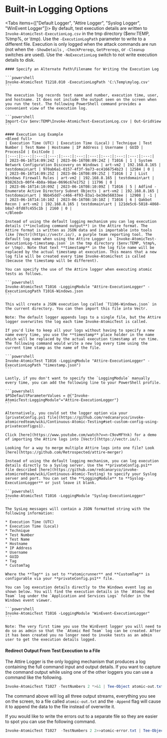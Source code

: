 
# Built-in Logging Options

<Tabs items={["Default Logger", "Attire Logger", "Syslog Logger", "WinEvent Logger"]}>
  <Tab>
    By default, test execution details are written to `Invoke-AtomicTest-ExecutionLog.csv` in the tmp directory ($env:TEMP, %tmp%, or \tmp). Use the `-ExecutionLogPath` parameter to write to a different file. Execution is only logged when the attack commands are run (not when the `-ShowDetails` , `-CheckPrereqs`, `GetPrereqs`, or `-Cleanup` switches are used). Use the `-NoExecutionLog` switch to not write execution details to disk.

    #### Specify an Alternate Path\Filename for Writing the Execution Log

    ```powershell
    Invoke-AtomicTest T1218.010 -ExecutionLogPath 'C:\Temp\mylog.csv'
    ```

    The execution log records test name and number, execution time, user, and hostname. It does not include the output seen on the screen when you run the test. The following PowerShell command provides a convenient view of the execution log.

    ```powershell
    Import-Csv $env:TEMP\Invoke-AtomicTest-ExecutionLog.csv | Out-GridView
    ```

    #### Execution Log Example
    <Bleed full>
    | Execution Time (UTC) | Execution Time (Local) | Technique | Test Number | Test Name | Hostname | IP Address | Username | GUID | ProcessId | ExitCode |
    |:---:|:---:|:---:|:---:|:---:|:---:|:---:|:---:|:---:|:---:|:---:|
    | 2023-06-16T14:09:24Z | 2023-06-16T08:09:24Z | T1016 | 1 | System Network Configuration Discovery on Windows | art-vm2 | 192.168.8.165 | testdomain\art | 970ab6a1-0157-4f3f-9a73-ec4166754b23 | 12584 | 0 |
    | 2023-06-16T14:09:25Z | 2023-06-16T08:09:25Z | T1016 | 2 | List Windows Firewall Rules | art-vm2 | 192.168.8.165 | testdomain\art | 038263cb-00f4-4b0a-98ae-0696c67e1752 | 11796 | 0 |
    | 2023-06-16T14:10:09Z | 2023-06-16T08:10:09Z | T1016 | 5 | Adfind - Enumerate Active Directory Subnet Objects | art-vm2 | 192.168.8.165 | testdomain\art | 9bb45dd7-c466-4f93-83a1-be30e56033ee | 12908 | -1 |
    | 2023-06-16T14:10:10Z | 2023-06-16T08:10:10Z | T1016 | 6 | Qakbot Recon | art-vm2 | 192.168.8.165 | testdomain\art | 121de5c6-5818-4868-b8a7-8fd07c455c1b | 2160 | 0 |
    </Bleed>

  </Tab>
  <Tab>

    Instead of using the default logging mechanism you can log execution details (**including command output**) in the Attire format. The Attire format is written as JSON data and is importable into tools like [Vectr](https://vectr.io/), a purple team reporting tool. The default log name when using the Attire Logger is `Invoke-AtomicTest-ExecutionLog-timestamp.json` in the tmp directory ($env:TEMP, %tmp%, or \tmp). Note that text **timestamp** in the log file name will be replaced by the actual timestamp at execution. This means that a new log file will be created every time Invoke-AtomicTest is called (because the timestamp will be different).

    You can specify the use of the Attire logger when executing atomic tests as follows.

    ```powershell
    Invoke-AtomicTest T1016 -LoggingModule "Attire-ExecutionLogger" -ExecutionLogPath T1016-Windows.json
    ```

    This will create a JSON execution log called `T1106-Windows.json` in the current directory. You can then import this file into Vectr.

    Note: The default logger appends logs to a single file, but the Attire logger overwrites the log each time Invoke-AtomicTest is called.

    If you'd like to keep all your logs without having to specify a new name every time, you use the **timestamp** place holder in the name which will be replaced by the actual execution timestamp at run time. The following command would write a new log every time using the current time stamp as the name of the file.

    ```powershell
    Invoke-AtomicTest T1016 -LoggingModule "Attire-ExecutionLogger" -ExecutionLogPath "timestamp.json")
    ```

    Lastly, if you don't want to specify the `LoggingModule` manually every time, you can add the following line to your PowerShell profile.

    ```powershell
    $PSDefaultParameterValues = @{"Invoke-AtomicTest:LoggingModule"="Attire-ExecutionLogger"}
    ```

    Alternatively, you could set the logger option via your [privateConfig.ps1 file](https://github.com/redcanaryco/invoke-atomicredteam/wiki/Continuous-Atomic-Testing#set-custom-config-using-privateconfigps1).

    Click [here](https://www.youtube.com/watch?v=n-C9ovMFYnk) for a demo of importing the Attire logs into [Vectr](https://vectr.io/).

    Looking for a way to merge multiple Attire logs into one file? Look [here](https://github.com/Retrospected/attire-merger)

  </Tab>
  <Tab>

    Instead of using the default logging mechanism, you can log execution details directly to a Syslog server. Use the **privateConfig.ps1** file described [here](https://github.com/redcanaryco/invoke-atomicredteam/wiki/Continuous-Atomic-Testing) to specify your Syslog server and port. You can set the **LoggingModule** to **Syslog-ExecutionLogger** or just leave it blank.

    ```powershell
    Invoke-AtomicTest T1016 -LoggingModule "Syslog-ExecutionLogger"
    ```

    The SysLog messages will contain a JSON formatted string with the following information:

    * Execution Time (UTC)
    * Execution Time (Local)
    * Technique
    * Test Number
    * Test Name
    * Hostname
    * IP Address
    * Username
    * GUID
    * Tag
    * CustomTag

    Where the **Tag** is set to **atomicrunner** and **CustomTag** is configurable via your **privateConfig.ps1** file.

  </Tab>
  <Tab>

    You can log execution details directly to the Windows event log as shown below. You will find the execution details in the `Atomic Red Team` log under the `Application and Services Logs` folder in the Windows event viewer.

    ```powershell
    Invoke-AtomicTest T1016 -LoggingModule "WinEvent-ExecutionLogger"
    ```

    Note: The very first time you use the WinEvent logger you will need to do so as admin so that the `Atomic Red Team` log can be created. After it has been created you no longer need to invoke tests as an admin user to get the execution details logged.

  </Tab>
</Tabs>

#### Redirect Output From Test Execution to a File

The Attire Logger is the only logging mechanism that produces a log containing the full command input and output details. If you want to capture the command output while using one of the other loggers you can use a command like the following.

```powershell
Invoke-AtomicTest T1027 -TestNumbers 2 *>&1 | Tee-Object atomic-out.txt -Append
```

The command above will log all three output streams, everything you see on the screen, to a file called `atomic-out.txt` and the `-Append` flag will cause it to append the data to the file instead of overwrite it.

If you would like to write the errors out to a separate file so they are easier to spot you can use the following command.

```powershell
Invoke-AtomicTest T1027  -TestNumbers 2 2>>atomic-error.txt | Tee-Object atomic-out.txt -Append
```
